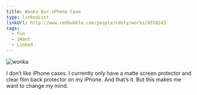 ```yaml
---
title: Wonka Bar iPhone Case
type: linkedList
linkUrl: http://www.redbubble.com/people/cdoty/works/8550243
tags:
  - Fun
  - iWant
  - Linked
---
```


![wonka](/images/uploads/wonka-iphone-case.png)

I don’t like iPhone cases. I currently only have a matte screen protector and clear film back protector on my iPhone. And that’s it. But this makes me want to change my mind.
